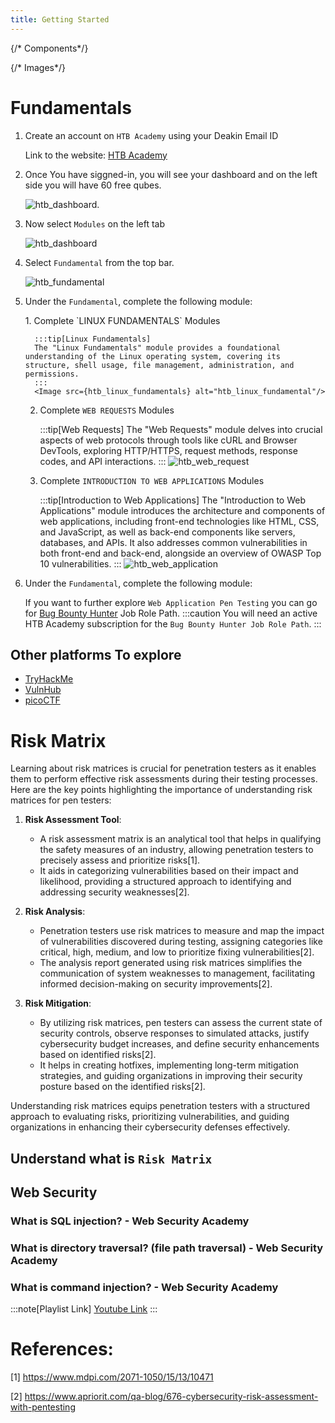 ```yaml
---
title: Getting Started
---
```


{/* Components*/}

{/* Images*/}

# Fundamentals

<Steps>

1. Create an account on `HTB Academy` using your Deakin Email ID

   Link to the website: [HTB Academy](https://academy.hackthebox.com/)

2. Once You have siggned-in, you will see your dashboard and on the left side you will have 60 free qubes.

   <Image src={htb_dashboard} alt="htb_dashboard."/>

3. Now select `Modules` on the left tab
   
   <Image src={htb_mod_select} alt="htb_dashboard"/>

4. Select `Fundamental` from the top bar.

   <Image src={htb_fundamentals} alt="htb_fundamental"/>

5. Under the `Fundamental`, complete the following module:

   <Steps>
      1. Complete `LINUX FUNDAMENTALS` Modules

         :::tip[Linux Fundamentals]
         The "Linux Fundamentals" module provides a foundational understanding of the Linux operating system, covering its structure, shell usage, file management, administration, and permissions.
         :::
         <Image src={htb_linux_fundamentals} alt="htb_linux_fundamental"/>

      2. Complete `WEB REQUESTS` Modules

         :::tip[Web Requests]
         The "Web Requests" module delves into crucial aspects of web protocols through tools like cURL and Browser DevTools, exploring HTTP/HTTPS, request methods, response codes, and API interactions.
         :::
         <Image src={htb_web_requests} alt="htb_web_request"/>

      3. Complete `INTRODUCTION TO WEB APPLICATIONS` Modules

         :::tip[Introduction to Web Applications]
         The "Introduction to Web Applications" module introduces the architecture and components of web applications, including front-end technologies like HTML, CSS, and JavaScript, as well as back-end components like servers, databases, and APIs. It also addresses common vulnerabilities in both front-end and back-end, alongside an overview of OWASP Top 10 vulnerabilities.
         :::
         <Image src={htb_web_application} alt="htb_web_application"/>

   </Steps>

6. Under the `Fundamental`, complete the following module:

   If you want to further explore `Web Application Pen Testing` you can go for [Bug Bounty Hunter](https://academy.hackthebox.com/catalogue/paths) Job Role Path.
   :::caution
   You will need an active HTB Academy subscription for the `Bug Bounty Hunter Job Role Path`.
   :::


</Steps>

## Other platforms To explore
- [TryHackMe](https://tryhackme.com/)
- [VulnHub](https://www.vulnhub.com/)
- [picoCTF](https://picoctf.org/)

# Risk Matrix
Learning about risk matrices is crucial for penetration testers as it enables them to perform effective risk assessments during their testing processes. Here are the key points highlighting the importance of understanding risk matrices for pen testers:

1. **Risk Assessment Tool**:
   - A risk assessment matrix is an analytical tool that helps in qualifying the safety measures of an industry, allowing penetration testers to precisely assess and prioritize risks[1].
   - It aids in categorizing vulnerabilities based on their impact and likelihood, providing a structured approach to identifying and addressing security weaknesses[2].

2. **Risk Analysis**:
   - Penetration testers use risk matrices to measure and map the impact of vulnerabilities discovered during testing, assigning categories like critical, high, medium, and low to prioritize fixing vulnerabilities[2].
   - The analysis report generated using risk matrices simplifies the communication of system weaknesses to management, facilitating informed decision-making on security improvements[2].

3. **Risk Mitigation**:
   - By utilizing risk matrices, pen testers can assess the current state of security controls, observe responses to simulated attacks, justify cybersecurity budget increases, and define security enhancements based on identified risks[2].
   - It helps in creating hotfixes, implementing long-term mitigation strategies, and guiding organizations in improving their security posture based on the identified risks[2].

Understanding risk matrices equips penetration testers with a structured approach to evaluating risks, prioritizing vulnerabilities, and guiding organizations in enhancing their cybersecurity defenses effectively.

## Understand what is `Risk Matrix`
<YouTube id="https://www.youtube.com/watch?v=ZSo-5VS-8g0"/>

## Web Security

### What is SQL injection? - Web Security Academy 
<YouTube id="https://www.youtube.com/watch?v=wX6tszfgYp4&list=PLoX0sUafNGbFcyjCwB0N7x_Zxw7T1-I9Y&index=2&t=8s"/>

### What is directory traversal? (file path traversal) - Web Security Academy 
<YouTube id="https://www.youtube.com/watch?v=NQwUDLMOrHo&list=PLoX0sUafNGbFcyjCwB0N7x_Zxw7T1-I9Y&index=3&t=8s"/>

### What is command injection? - Web Security Academy 
<YouTube id="https://www.youtube.com/watch?v=8PDDjCW5XWw&list=PLoX0sUafNGbFcyjCwB0N7x_Zxw7T1-I9Y&index=4&t=8s"/>

:::note[Playlist Link]
[Youtube Link](https://www.youtube.com/playlist?list=PLoX0sUafNGbFcyjCwB0N7x_Zxw7T1-I9Y)
:::

# References:

[1] https://www.mdpi.com/2071-1050/15/13/10471

[2] https://www.apriorit.com/qa-blog/676-cybersecurity-risk-assessment-with-pentesting


